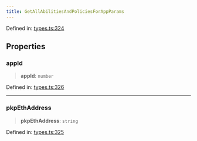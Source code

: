 ```yaml
---
title: GetAllAbilitiesAndPoliciesForAppParams
---
```


Defined in: [types.ts:324](https://github.com/LIT-Protocol/Vincent/blob/1ec4d670031700c70e1e2ba1640f87d4b5f07fe8/packages/libs/contracts-sdk/src/types.ts#L324)

## Properties

### appId

> **appId**: `number`

Defined in: [types.ts:326](https://github.com/LIT-Protocol/Vincent/blob/1ec4d670031700c70e1e2ba1640f87d4b5f07fe8/packages/libs/contracts-sdk/src/types.ts#L326)

***

### pkpEthAddress

> **pkpEthAddress**: `string`

Defined in: [types.ts:325](https://github.com/LIT-Protocol/Vincent/blob/1ec4d670031700c70e1e2ba1640f87d4b5f07fe8/packages/libs/contracts-sdk/src/types.ts#L325)
